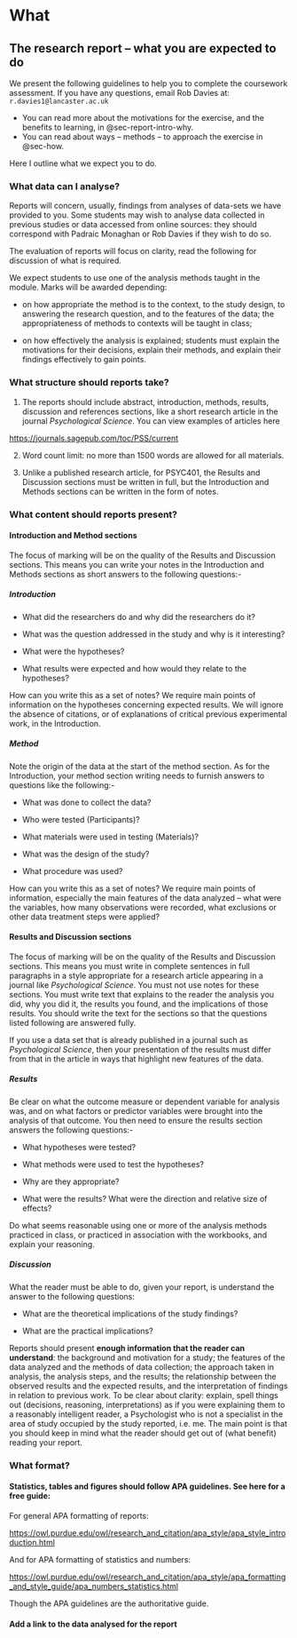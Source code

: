 # What {#sec-what}

## The research report -- what you are expected to do

We present the following guidelines to help you to complete the coursework assessment. If you have any questions, email Rob Davies at: `r.davies1@lancaster.ac.uk`

- You can read more about the motivations for the exercise, and the benefits to learning, in @sec-report-intro-why.
- You can read about ways -- methods -- to approach the exercise in @sec-how.

::: callout-important
Here I outline what we expect you to do.
:::

### What data can I analyse?

Reports will concern, usually, findings from analyses of data-sets we have provided to you. Some students may wish to analyse data collected in previous studies or data accessed from online sources: they should correspond with Padraic Monaghan or Rob Davies if they wish to do so.

The evaluation of reports will focus on clarity, read the following for discussion of what is required.

We expect students to use one of the analysis methods taught in the module. Marks will be awarded depending:

-   on how appropriate the method is to the context, to the study design, to answering the research question, and to the features of the data; the appropriateness of methods to contexts will be taught in class;

-   on how effectively the analysis is explained; students must explain the motivations for their decisions, explain their methods, and explain their findings effectively to gain points.

### What structure should reports take?

1.  The reports should include abstract, introduction, methods, results, discussion and references sections, like a short research article in the journal *Psychological Science*. You can view examples of articles here

<https://journals.sagepub.com/toc/PSS/current>

2.  Word count limit: no more than 1500 words are allowed for all materials.

3.  Unlike a published research article, for PSYC401, the Results and Discussion sections must be written in full, but the Introduction and Methods sections can be written in the form of notes.

### What content should reports present?

#### Introduction and Method sections

The focus of marking will be on the quality of the Results and Discussion sections. This means you can write your notes in the Introduction and Methods sections as short answers to the following questions:-

##### Introduction

-   What did the researchers do and why did the researchers do it?

-   What was the question addressed in the study and why is it interesting?

-   What were the hypotheses?

-   What results were expected and how would they relate to the hypotheses?

How can you write this as a set of notes? We require main points of information on the hypotheses concerning expected results. We will ignore the absence of citations, or of explanations of critical previous experimental work, in the Introduction.

##### Method

Note the origin of the data at the start of the method section. As for the Introduction, your method section writing needs to furnish answers to questions like the following:-

-   What was done to collect the data?

-   Who were tested (Participants)?

-   What materials were used in testing (Materials)?

-   What was the design of the study?

-   What procedure was used?

How can you write this as a set of notes? We require main points of information, especially the main features of the data analyzed -- what were the variables, how many observations were recorded, what exclusions or other data treatment steps were applied?

#### Results and Discussion sections

The focus of marking will be on the quality of the Results and Discussion sections. This means you must write in complete sentences in full paragraphs in a style appropriate for a research article appearing in a journal like *Psychological Science*. You must not use notes for these sections. You must write text that explains to the reader the analysis you did, why you did it, the results you found, and the implications of those results. You should write the text for the sections so that the questions listed following are answered fully.

If you use a data set that is already published in a journal such as *Psychological Science*, then your presentation of the results must differ from that in the article in ways that highlight new features of the data.

##### Results

Be clear on what the outcome measure or dependent variable for analysis was, and on what factors or predictor variables were brought into the analysis of that outcome. You then need to ensure the results section answers the following questions:-

-   What hypotheses were tested?

-   What methods were used to test the hypotheses?

-   Why are they appropriate?

-   What were the results? What were the direction and relative size of effects?

Do what seems reasonable using one or more of the analysis methods practiced in class, or practiced in association with the workbooks, and explain your reasoning.

##### Discussion

What the reader must be able to do, given your report, is understand the answer to the following questions:

-   What are the theoretical implications of the study findings?

-   What are the practical implications?

Reports should present **enough information that the reader can understand**: the background and motivation for a study; the features of the data analyzed and the methods of data collection; the approach taken in analysis, the analysis steps, and the results; the relationship between the observed results and the expected results, and the interpretation of findings in relation to previous work. To be clear about clarity: explain, spell things out (decisions, reasoning, interpretations) as if you were explaining them to a reasonably intelligent reader, a Psychologist who is not a specialist in the area of study occupied by the study reported, i.e. me. The main point is that you should keep in mind what the reader should get out of (what benefit) reading your report.

### What format?

#### Statistics, tables and figures should follow APA guidelines. See here for a free guide:

For general APA formatting of reports:

<https://owl.purdue.edu/owl/research_and_citation/apa_style/apa_style_introduction.html>

And for APA formatting of statistics and numbers:

<https://owl.purdue.edu/owl/research_and_citation/apa_style/apa_formatting_and_style_guide/apa_numbers_statistics.html>

Though the APA guidelines are the authoritative guide.

#### Add a link to the data analysed for the report
